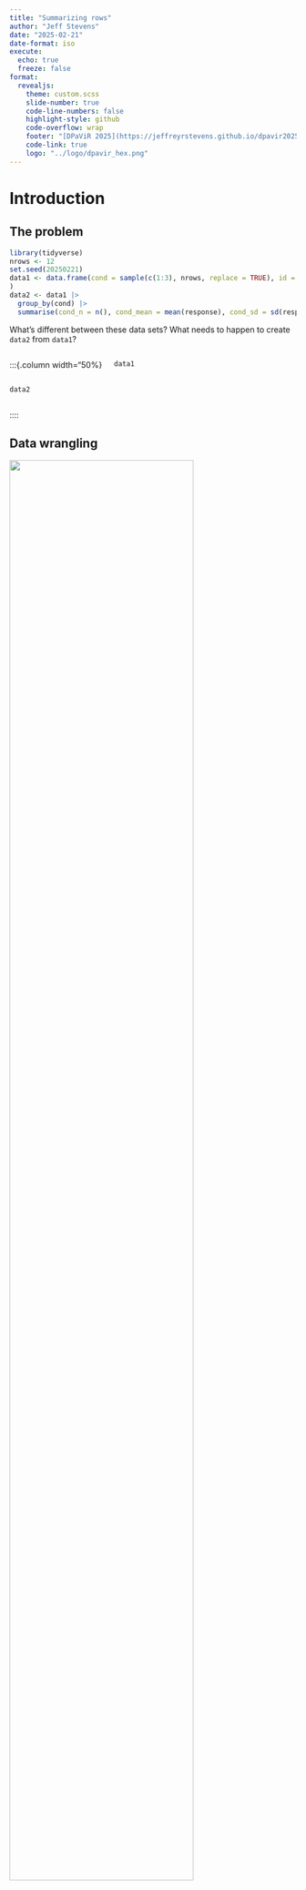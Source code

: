 ```yaml
---
title: "Summarizing rows"
author: "Jeff Stevens"
date: "2025-02-21"
date-format: iso
execute:
  echo: true
  freeze: false
format:
  revealjs: 
    theme: custom.scss
    slide-number: true
    code-line-numbers: false
    highlight-style: github
    code-overflow: wrap
    footer: "[DPaViR 2025](https://jeffreyrstevens.github.io/dpavir2025)"
    code-link: true
    logo: "../logo/dpavir_hex.png"
---
```



# Introduction


## The problem

```r
library(tidyverse)
nrows <- 12
set.seed(20250221)
data1 <- data.frame(cond = sample(c(1:3), nrows, replace = TRUE), id = 1:nrows, date = sample(seq(as.Date('2022-01-01'), as.Date('2022-02-28'), by="day"), nrows), response = runif(nrows)
)
data2 <- data1 |> 
  group_by(cond) |> 
  summarise(cond_n = n(), cond_mean = mean(response), cond_sd = sd(response))
```

What's different between these data sets? What needs to happen to create `data2` from `data1`?

::::{.columns}
:::{.column width="50%}
```r
data1
```
:::
:::{.column width="50%}
```r
data2
```
:::
::::


## Data wrangling

![](../images/dplyr_summary.png){fig-align=center width=80%}


## Set-up

```r
library(dplyr)
library(nycflights13)
(flights2 <- select(flights, year:dep_delay, carrier))
```


# Summarizing data


## `count()`

```r
flights2 |> 
  count(carrier)
```


## `count()`

```r
flights2 |> 
  count(carrier, month)
```


## `summarise()`

![](../images/dplyr_summarise.png){fig-align="center" height=45%}


---

## `summarise()`

```r
flights2 |> 
  summarise(n())
```


## Summary functions

* `n()`
* `mean()`
* `median()`
* `min()`
* `max()`
* `sd()`


## `summarise()`

Why does this return `NA`?

```r
flights2 |> 
  summarise(mean_dep_delay = mean(dep_delay), 
            sd_dep_delay = sd(dep_delay),
            n_dep_delay = n())
```

:::{.fragment}
```r
flights2 |> 
  summarise(mean_dep_delay = mean(dep_delay, na.rm = TRUE),
          sd_dep_delay = sd(dep_delay, na.rm = TRUE),
          n_dep_delay = n())
```
:::


---

## Summarizing multiple columns

How do we apply a function across multiple columns?

:::{.fragment}
`summarise()` `+` `across()`

```r
flights2 |> 
  summarise(across(contains("_time"), mean))
```
:::

:::{.fragment}
```r
flights2 |> 
  summarise(across(contains("_time"), ~ mean(.x, na.rm = TRUE)))
```

:::


---

## Summarizing multiple columns

`summarise()` `+` `across()`

Multiple functions (add `list()`)

```r
flights2 |> 
  summarise(across(contains("_time"), # for all columns containing "_time"
                   list(mean = ~ mean(.x, na.rm = TRUE), # calculate the mean
                        sd = ~ sd(.x, na.rm = TRUE)))) # and standard deviation
```


# Grouping data


## `group_by()`

```r
flights2 |> 
  group_by(month)
```

---

## Summarizing groups of data

`group_by()` `+` `summarise()`

```r
flights2 |> 
  group_by(carrier) |> 
  summarise(carrier_n = n(),
            mean_carrier_delay = mean(dep_delay, na.rm = TRUE), 
            sd_carrier_delay = sd(dep_delay, na.rm = TRUE))
```


---

## Summarizing multiple groups

`group_by()` `+` `summarise()`

```r
flights2 |> 
  group_by(carrier, month) |> 
  summarise(carrier_n = n(),
            mean_carrier_delay = mean(dep_delay, na.rm = TRUE), 
            sd_carrier_delay = sd(dep_delay, na.rm = TRUE))
```


---

## Summarizing groups for multiple columns

`group_by()` `+` `summarise()` `+` `across()`

```r
flights2 |> 
  group_by(carrier) |> # separately for each carrier
  summarise(across(contains("_time"), # for all columns containing "_time"
                   list(mean = ~ mean(.x, na.rm = TRUE), # calculate the mean
                        sd = ~ sd(.x, na.rm = TRUE)))) # and standard deviation
```


## Summarizing multiple groups

`summarise()` with `.by` argument

```r
flights2 |> 
  summarise(.by = c(carrier, month),
            carrier_n = n(),
            mean_carrier_delay = mean(dep_delay, na.rm = TRUE), 
            sd_carrier_delay = sd(dep_delay, na.rm = TRUE))
```


---

## Ungrouping

Using `group_by()` adds a group attribute to the tibble

```r
flights2 |> 
  group_by(month)
```

---

## Ungrouping

Remove groups with `ungroup()`

```r
flights2 |> 
  group_by(month) |> 
  ungroup()
```

---

## Ungrouping

`rowwise()` creates groups that can cause problems

```r
flights2 |> 
  rowwise() |> 
  mutate(min_dep_time = min(dep_time, sched_dep_time)) |> 
  summarise(mean_min_dep_time = mean(min_dep_time, na.rm = TRUE))
```

## Ungrouping

Ungrouping also works for `rowwise()`

```r
flights2 |> 
  rowwise() |> 
  mutate(min_dep_time = min(dep_time, sched_dep_time)) |> 
  ungroup() |> 
  summarise(mean_min_dep_time = mean(min_dep_time, na.rm = TRUE))
```

---

## Solving the problem

What code turns `data1` into `data2`?

::::{.columns}
:::{.column width="50%}
```r
data1
```
:::
:::{.column width="50%}
```r
data2
```
:::
::::


# Slicing data


## Slicing rows

### What if you want to grab a subset of rows per group?

`dplyr::slice_()` functions

* `slice_head()` first row(s) from each group
* `slice_tail()` last row(s) in each group
* `slice_min()` row(s) with smallest value in column x
* `slice_max()` row(s) with largest value in column x
* `slice_sample()` random row(s)


## Slicing rows

Let's say we want the first flight for each carrier on 2013-02-22.

```r
flights2 |> 
  filter(month == 2 & day == 22 & dep_time > 10)
```


## Slicing rows

Let's say we want the first flight for each carrier on 2013-02-22.

```r
flights2 |> 
  filter(month == 2 & day == 22 & dep_time > 10) |> 
  group_by(carrier) |> 
  slice_min(dep_time)
```


## Slicing rows

What if we want the three most delayed flight for each carrier on 2013-02-22.

```r
flights2 |> 
  filter(month == 2 & day == 22 & dep_time > 10) |> 
  group_by(carrier) |> 
  slice_max(dep_delay, n = 3) |> 
  arrange(carrier, dep_delay)
```


## Slicing rows

We can replace `group_by()` with `by` argument (not `.by`)

```r
flights2 |> 
  filter(month == 2 & day == 22 & dep_time > 10) |> 
  slice_max(by = carrier,
            dep_delay, n = 3) |> 
  arrange(carrier, dep_delay)
```



# Putting it all together


## {dplyr} verbs

:::: {.columns}

::: {.column width="33%"}

* `select()`
* `rename()`
* `relocate()`
* `mutate()`
* `if_else()`
* `case_when()`
* `rowwise()`
* `across()`
:::

::: {.column width="33%"}

::: {.fragment fragment-index=1}
* `filter()`
* `if_any()`
* `drop_na()`
* `arrange()`
* `desc()`
:::
:::

::: {.column width="30%"}

:::{.fragment fragment-index=1}
* `summarise()`
* `count()`, `n()`
* `group_by()`
* `slice_()`
:::
:::

::::

## Solving the problem

What code turns `data1` into `data3`?
```r
data3 <- data1 |> 
  filter(cond != 1) |> 
  mutate(condition = paste("Condition", cond)) |> 
  group_by(condition) |> 
  summarise(earliest_date = min(date))
```


::::{.columns}
:::{.column width="50%}
```r
data1
```
:::
:::{.column width="50%}
```r
data3
```
:::
::::

## Let's code!

[Summarizing rows](../code/14_summarizing.html){target="_blank"}
